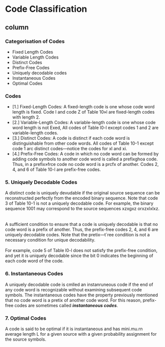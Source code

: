 
Code Classification
=====================

column {.tabset}
----------------------------

### Categorisation of Codes

*  Fixed Length Codes
*  Variable Length Codes
*  Distinct Codes
*  Prefix-Free Codes
*  Uniquely decodable codes
*  Instantaneous Codes
*  Optimal Codes


### Codes

* [1.] Fixed-Length Codes: A fixed-length code is one whose code word length is fixed. Code l and code Z of Table 10»l are
fixed-length codes with length 2.
* [2.] Variable-Length Codes: A variable-length code is one whose code word length is not Exed, All codes of Table l0-l except
codes 1 and 2 are variable-length codes.
* [3.] Distinct Codes:
A code is distinct if each code word is distinguishable from other code words. All codes of Table
10-1 except code 1 arc distinct codes—notice the codes for xl and xi.
* [4.] Prefix-Free Codes:
A code in which no code word can be formed by adding code symbols to another code word is
called a prefixghoa code. Thus, in a prefix»frce code no code word is a prcfx of another. Codes 2, 4,
and 6 of Table 10-l are prefix-free codes.



### 5. Uniquely Decodable Codes
A distinct code is uniquely devudable if the original source sequence can be reconstructed perfectly
from the encoded binary sequence. Note that code 3 of Table 10-1 is not a uniquely decodable code.
For example, the binary sequence 1001 may correspond to the source sequences xzxgxz orxzxlxlxz.
<br> <br><br>
A sufficient condition to ensure that a code is uniquely decodable is that no code word is a prefix of
another. Thus, the prefix-free codes 2, 4, and 6 are uniquely decodable codes. Note that the pretix—t`ree
condition is not a necessary condition for unique decodability. 
<br><br> 
For example, code 5 of Table l0-l does
not satisfy the prefix-free condition, and yet it is uniquely decodable since the bit 0 indicates the
beginning of each code word of the code.

### 6. Instantaneous Codes
A uniquely decodable code is cmlled an instanruneous code if the end of any code word is
recognizable without examining subsequent code symbols. The instantaneous codes have the property
previously mentioned that no code word is a pretix of another code word. 
For this reason, prefix-free codes are sometimes called ***instantaneous codes***.

### 7. Optimal Codes
A code is said to be optimal if it is instantaneous and has mini.mu.rn average length L for a given
source with a given probability assignment for the source symbols.

